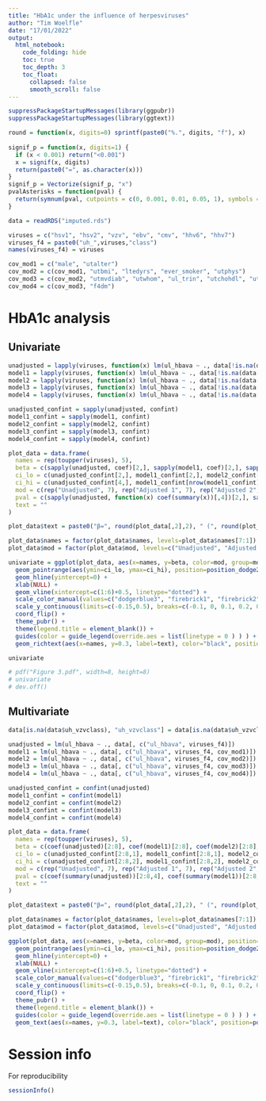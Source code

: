 ```yaml
---
title: "HbA1c under the influence of herpesviruses"
author: "Tim Woelfle"
date: "17/01/2022"
output:
  html_notebook:
    code_folding: hide
    toc: true
    toc_depth: 3
    toc_float:
      collapsed: false
      smooth_scroll: false
---
```


```r
suppressPackageStartupMessages(library(ggpubr))
suppressPackageStartupMessages(library(ggtext))

round = function(x, digits=0) sprintf(paste0("%.", digits, "f"), x)
 
signif_p = function(x, digits=1) {
  if (x < 0.001) return("<0.001")
  x = signif(x, digits)
  return(paste0("=", as.character(x)))
}
signif_p = Vectorize(signif_p, "x")
pvalAsterisks = function(pval) {
  return(symnum(pval, cutpoints = c(0, 0.001, 0.01, 0.05, 1), symbols = c("***", "**", "*", "")))
}

data = readRDS("imputed.rds")

viruses = c("hsv1", "hsv2", "vzv", "ebv", "cmv", "hhv6", "hhv7")
viruses_f4 = paste0("uh_",viruses,"class")
names(viruses_f4) = viruses

cov_mod1 = c("male", "utalter")
cov_mod2 = c(cov_mod1, "utbmi", "ltedyrs", "ever_smoker", "utphys")
cov_mod3 = c(cov_mod2, "utmvdiab", "utwhom", "ul_trin", "utchohdl", "uthoma_ir")
cov_mod4 = c(cov_mod3, "f4dm")
```

# HbA1c analysis

## Univariate

```r
unadjusted = lapply(viruses, function(x) lm(ul_hbava ~ ., data[!is.na(data[viruses_f4[x]]), c("ul_hbava", viruses_f4[x])]))
model1 = lapply(viruses, function(x) lm(ul_hbava ~ ., data[!is.na(data[viruses_f4[x]]), c("ul_hbava", viruses_f4[x], cov_mod1)]))
model2 = lapply(viruses, function(x) lm(ul_hbava ~ ., data[!is.na(data[viruses_f4[x]]), c("ul_hbava", viruses_f4[x], cov_mod2)]))
model3 = lapply(viruses, function(x) lm(ul_hbava ~ ., data[!is.na(data[viruses_f4[x]]), c("ul_hbava", viruses_f4[x], cov_mod3)]))
model4 = lapply(viruses, function(x) lm(ul_hbava ~ ., data[!is.na(data[viruses_f4[x]]), c("ul_hbava", viruses_f4[x], cov_mod4)]))

unadjusted_confint = sapply(unadjusted, confint)
model1_confint = sapply(model1, confint)
model2_confint = sapply(model2, confint)
model3_confint = sapply(model3, confint)
model4_confint = sapply(model4, confint)

plot_data = data.frame(
  names = rep(toupper(viruses), 5),
  beta = c(sapply(unadjusted, coef)[2,], sapply(model1, coef)[2,], sapply(model2, coef)[2,], sapply(model3, coef)[2,], sapply(model4, coef)[2,]),
  ci_lo = c(unadjusted_confint[2,], model1_confint[2,], model2_confint[2,], model3_confint[2,], model4_confint[2,]),
  ci_hi = c(unadjusted_confint[4,], model1_confint[nrow(model1_confint)/2+2,], model2_confint[nrow(model2_confint)/2+2,], model3_confint[nrow(model3_confint)/2+2,], model4_confint[nrow(model4_confint)/2+2,]),
  mod = c(rep("Unadjusted", 7), rep("Adjusted 1", 7), rep("Adjusted 2", 7), rep("Adjusted 3", 7), rep("Adjusted 4", 7)),
  pval = c(sapply(unadjusted, function(x) coef(summary(x))[,4])[2,], sapply(model1, function(x) coef(summary(x))[,4])[2,], sapply(model2, function(x) coef(summary(x))[,4])[2,], sapply(model3, function(x) coef(summary(x))[,4])[2,], sapply(model4, function(x) coef(summary(x))[,4])[2,]),
  text = ""
)

plot_data$text = paste0("β=", round(plot_data[,2],2), " (", round(plot_data[,3],2), ", ", round(plot_data[,4],2), ") <i>p</i>", signif_p(plot_data$pval,1), " ", pvalAsterisks(plot_data$pval))

plot_data$names = factor(plot_data$names, levels=plot_data$names[7:1])
plot_data$mod = factor(plot_data$mod, levels=c("Unadjusted", "Adjusted 1", "Adjusted 2", "Adjusted 3", "Adjusted 4"))

univariate = ggplot(plot_data, aes(x=names, y=beta, color=mod, group=mod), position=position_dodge2(width=0.7, reverse=T)) +
  geom_pointrange(aes(ymin=ci_lo, ymax=ci_hi), position=position_dodge2(width=0.7, reverse=T)) +
  geom_hline(yintercept=0) +
  xlab(NULL) +
  geom_vline(xintercept=c(1:6)+0.5, linetype="dotted") +
  scale_color_manual(values=c("dodgerblue3", "firebrick1", "firebrick2", "firebrick3", "goldenrod3")) +
  scale_y_continuous(limits=c(-0.15,0.5), breaks=c(-0.1, 0, 0.1, 0.2, 0.3)) +
  coord_flip() +
  theme_pubr() +
  theme(legend.title = element_blank()) +
  guides(color = guide_legend(override.aes = list(linetype = 0 ) ) ) +
  geom_richtext(aes(x=names, y=0.3, label=text), color="black", position=position_dodge2(width=0.8, reverse=T), hjust="left", show.legend = FALSE, fill = NA, label.color = NA)

univariate

# pdf("Figure 3.pdf", width=8, height=8)
# univariate
# dev.off()
```

## Multivariate

```r
data[is.na(data$uh_vzvclass), "uh_vzvclass"] = data[is.na(data$uh_vzvclass), "u3h_vzvclass"]

unadjusted = lm(ul_hbava ~ ., data[, c("ul_hbava", viruses_f4)])
model1 = lm(ul_hbava ~ ., data[, c("ul_hbava", viruses_f4, cov_mod1)])
model2 = lm(ul_hbava ~ ., data[, c("ul_hbava", viruses_f4, cov_mod2)])
model3 = lm(ul_hbava ~ ., data[, c("ul_hbava", viruses_f4, cov_mod3)])
model4 = lm(ul_hbava ~ ., data[, c("ul_hbava", viruses_f4, cov_mod4)])

unadjusted_confint = confint(unadjusted)
model1_confint = confint(model1)
model2_confint = confint(model2)
model3_confint = confint(model3)
model4_confint = confint(model4)

plot_data = data.frame(
  names = rep(toupper(viruses), 5),
  beta = c(coef(unadjusted)[2:8], coef(model1)[2:8], coef(model2)[2:8], coef(model3)[2:8], coef(model4)[2:8]),
  ci_lo = c(unadjusted_confint[2:8,1], model1_confint[2:8,1], model2_confint[2:8,1], model3_confint[2:8,1], model4_confint[2:8,1]),
  ci_hi = c(unadjusted_confint[2:8,2], model1_confint[2:8,2], model2_confint[2:8,2], model3_confint[2:8,2], model4_confint[2:8,2]),
  mod = c(rep("Unadjusted", 7), rep("Adjusted 1", 7), rep("Adjusted 2", 7), rep("Adjusted 3", 7), rep("Adjusted 4", 7)),
  pval = c(coef(summary(unadjusted))[2:8,4], coef(summary(model1))[2:8,4], coef(summary(model2))[2:8,4], coef(summary(model3))[2:8,4], coef(summary(model4))[2:8,4]),
  text = ""
)

plot_data$text = paste0("β=", round(plot_data[,2],2), " (", round(plot_data[,3],2), ", ", round(plot_data[,4],2), ") p", signif_p(plot_data$pval,1), " ", pvalAsterisks(plot_data$pval))

plot_data$names = factor(plot_data$names, levels=plot_data$names[7:1])
plot_data$mod = factor(plot_data$mod, levels=c("Unadjusted", "Adjusted 1", "Adjusted 2", "Adjusted 3", "Adjusted 4"))

ggplot(plot_data, aes(x=names, y=beta, color=mod, group=mod), position=position_dodge2(width=0.7, reverse=T)) +
  geom_pointrange(aes(ymin=ci_lo, ymax=ci_hi), position=position_dodge2(width=0.7, reverse=T)) +
  geom_hline(yintercept=0) +
  xlab(NULL) +
  geom_vline(xintercept=c(1:6)+0.5, linetype="dotted") +
  scale_color_manual(values=c("dodgerblue3", "firebrick1", "firebrick2", "firebrick3", "goldenrod3")) +
  scale_y_continuous(limits=c(-0.15,0.5), breaks=c(-0.1, 0, 0.1, 0.2, 0.3)) +
  coord_flip() +
  theme_pubr() +
  theme(legend.title = element_blank()) +
  guides(color = guide_legend(override.aes = list(linetype = 0 ) ) ) +
  geom_text(aes(x=names, y=0.3, label=text), color="black", position=position_dodge2(width=0.8, reverse=T), hjust="left", show.legend = FALSE)
```

# Session info

For reproducibility

```r
sessionInfo()
```
